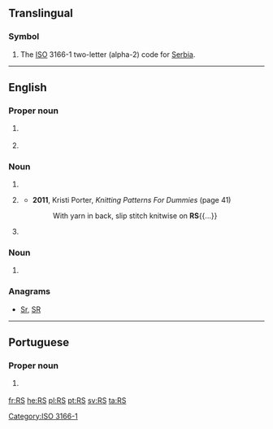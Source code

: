 {{also|.rs|RS-|(RS)-|R's|r's}}
==Translingual==

===Symbol===
{{head|mul|symbol}}

# The [[ISO]] 3166-1 two-letter (alpha-2) code for [[Serbia]].

[[Category:ISO 3166-1]]

----

==English==

===Proper noun===
{{en-proper noun}}

# {{context|Mormonism|lang=en}} {{initialism of|{{w|Relief Society}}|lang=en}}
# {{initialism of|Rio Grande do Sul|lang=en}} {{gloss|a state of Brazil}}

===Noun===
{{en-noun|?}}

# {{initialism of|[[recommended]] [[standard]]|lang=en}}
# {{context|knitting|lang=en}} {{initialism of|[[right]] [[side]]|lang=en}}
#* '''2011''', Kristi Porter, ''Knitting Patterns For Dummies'' (page 41)
#*: With yarn in back, slip stitch knitwise on '''RS'''{{...}}
# {{context|military|US|lang=en}} {{initialism of|[[recruiting]] [[station]]|lang=en}}

===Noun===
{{en-plural noun}}

# {{initialism of|[[religious]] [[studies]]|lang=en}}

===Anagrams===
* [[Sr#English|Sr]], [[SR#English|SR]]

----

==Portuguese==

===Proper noun===
{{en-proper noun}}

# {{initialism of|Rio Grande do Sul|lang=pt}} {{gloss|a state of Brazil}}

[[fr:RS]]
[[he:RS]]
[[pl:RS]]
[[pt:RS]]
[[sv:RS]]
[[ta:RS]]